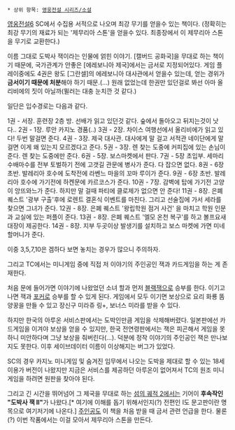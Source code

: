  * 상위 항목: [[영웅전설 시리즈/소설]]

[[영웅전설6]] SC에서 수집용 서적으로 나오며 최강 무기를 얻을수 있는 책이다. (정확히는 최강 무기의 재료가 되는 '제무리아 스톤'을 얻을수 있다. 최종장에서 이 제무리아 스톤을 무기로 교환한다.)

이름 그대로 도박사 잭이라는 인물에 얽힌 이야기. [캘버드 공화국]을 무대로 하는 책이기 때문에, 국가관계가 안좋은 [에레보니아 제국]에서는 금서로 지정되어있다. 게임 플레이중에도 4권은 왕도 [그란셀]의 에레보니아 대사관에서 얻을수 있는데, 얻는 경위가 '''금서이기 때문에 처분'''해야 하기 때문.(...) 원래 없었는데 한권만 있던걸로 봐선 아마 올리비에의 짓이 아닐까(뮐러는 대충 눈치깐 것 같다.)

일단은 입수경로는 다음과 같다.

1권 - 서장. 훈련장 2층 방. 선배가 읽고 있던것 같다. 숲에서 돌아오고 뒤지는것이 낫다..
2권 - 1장. 루안 카지노 경품(..)
3권 - 2장. 차이스 여행선에서 올리비에가 읽고 있다! 두번 말걸면 준다.
4권 - 3장. 제국 대사관. 대사에게 말 걸고 서적관 네이단에게 말 걸면 이게 왜 있는지 모르겠다고 준다.
5권 - 3장. 렌 찾는 도중에 커피집에 있는 손님이 준다. 렌 찾는 도중에만 준다.
6권 - 5장. 보스마켓에서 판다.
7권 - 5장 초입부. 세마리 수배마수를 전부 토벌하기 전에 고갯길 관문에 병사가 준다. 다 잡으면 없다.
8권 - 6장 초반. 발레리아 호수에 도착전에 라벤느 마을의 꼬마 루이가 준다.
9권 - 6장 초반. 발레리아 호수에 가기전에 하켄문에 카르코스가 준다.
10권 - 7장. 감벽에 탑에 가기전 고양이 앙뜨와느가 준다. 하지만 말 걸때 파티에 클로제가 없으면 안 준다!
11권 - 8장. 은폐 퀘스트 '광부 구출'후에 로렌트 결혼식 이벤트를 마친다. 그리고 선술집에 가서 세라를 찾으면 그녀가 준다.
12권 - 8장. 은폐 퀘스트 '왕립학원 점거 사건' 을 마치고 학원 인문과 교실에 있는 퍼플이 준다.
13권 - 8장. 은폐 퀘스트 '엘모 온천 복구'를 하고 볼프요새 대장이 제공한다.
14권 - 8장. 지부 두곳이상 발생기를 설치하고 보스 마켓에 가면 미네 할머니가 준다.

이중 3,5,7,10은 겜하다 보면 놓치는 경우가 많으니 주의하자.


그리고 TC에서는 미니게임 중에 직접 저 이야기의 주인공인 잭과 카드게임을 하는 게 존재한다. 

처음 문에 들어가면 이야기에 나왔었던 소녀 할과 먼저 [[블랙잭]]으로 승부를 한다. 이기고 나면 잭과 [[포커]]로 승부를 할 수 있게 된다. 게임에서 모두 이기면 보상으로 요리 화룡 똠양꿍을 만들 수 있고 장신구 미라쥬 링+, 보너스 미라를 받을 수 있다.

하지만 한국의 아루온 서비스판에서는 도박인만큼 게임을 삭제해버렸다. 일본판에선 카드게임을 이겨야 보상을 얻을 수 있지만, 한국 전연령판에서는 잭은 피곤해서 게임을 못 하니 미안하다며 그냥 보상을 줘버린다(...). 덕분에 정작 이야기의 주인공인 잭은 만나보지도 못한다. 이후 세이브데이터 이름이 이상해지는 버그가 있었다.

SC의 경우 카지노 미니게임 및 숨겨진 임무에서 나오는 도박을 제대로 할 수 있는 18세 이용가 버전이 나왔지만 지금은 서비스를 제공하던 아루온이 없어져서 TC의 원조 미니게임을 하려면 원판을 찾아야 된다.


그리고 긴 시간을 뛰어넘어 그 제국을 무대로 하는 [[섬의 궤적 2]]에서는 기어이 '''후속작인 "도박사 잭 II"'''가 나왔다.[* 여기에 이해를 돕기 위해서인지(?) 전편인 I도 문고판이란 명목으로 여기저기에 나온다.] [[린 슈바르처|주인공]]도 이 책을 처음 받을 때 금서 관련 언급을 한다. 물론(?) 이번 작품에서는 이걸 모아서 제무리아 스톤을 만든다.
